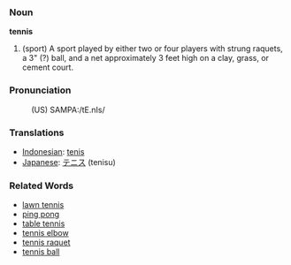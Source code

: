 === Noun ===
'''tennis'''
# (sport) A sport played by either two or four players with strung raquets, a 3" (?) ball, and a net approximately 3 feet high on a clay, grass, or cement court.

=== Pronunciation ===
:(US) SAMPA:/tE.nIs/

=== Translations ===
*[[Indonesian]]: [[tenis]]
*[[Japanese]]: [[テニス]] (tenisu)

=== Related Words ===
*[[lawn tennis]]
*[[ping pong]]
*[[table tennis]]
*[[tennis elbow]]
*[[tennis raquet]]
*[[tennis ball]]